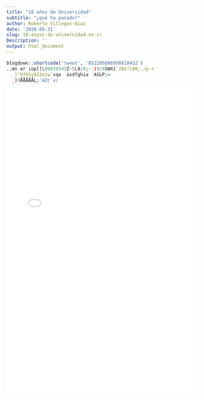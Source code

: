 ```yaml
---
title: "10 años de Universidad"
subtitle: "¿qué ha pasado?"
author: Roberto Villegas-Diaz
date: '2020-05-31'
slug: 10-anyos-de-universidad.es-cr
Description: ''
output: html_document
---
```


<meta http-equiv="refresh" content="time; URL=/presentations/2020-07" />

```r
blogdown::shortcode('tweet', '852205086956818432')
.,mn er iop[]\09876543Z~5L9/0;--)9/6SWX1`ZAX!l90;./p-+
  _)"9765y432e1w`sqa  asdfghia  ASLP;=
  _)9ÅÅÅÅÅL;'AZc v/
```

<iframe height="800" width="100%" frameborder="no" src="/presentations/2020-07"> </iframe>